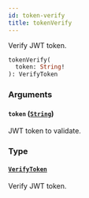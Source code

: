 ```yaml
---
id: token-verify
title: tokenVerify
---
```


Verify JWT token.

```graphql
tokenVerify(
  token: String!
): VerifyToken
```

### Arguments

#### `token` ([`String`](../../../developer/api-reference/scalars/string))

JWT token to validate.

### Type

#### [`VerifyToken`](../../../developer/api-reference/objects/verify-token)

Verify JWT token.
